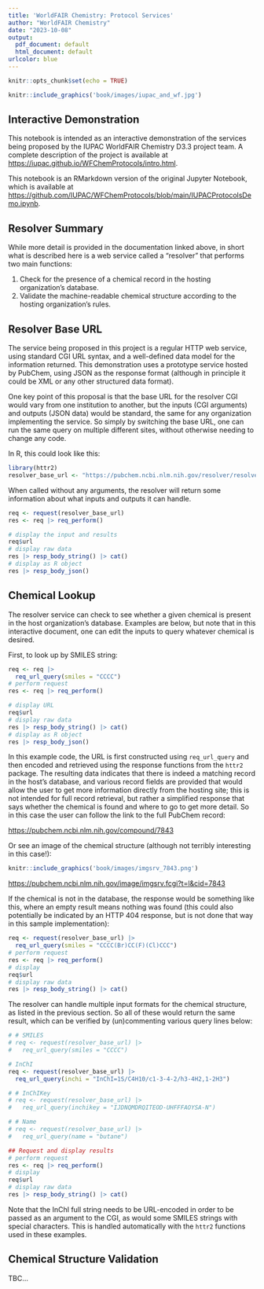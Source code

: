```yaml
---
title: 'WorldFAIR Chemistry: Protocol Services'
author: "WorldFAIR Chemistry"
date: "2023-10-08"
output:
  pdf_document: default
  html_document: default
urlcolor: blue
---
```


```r
knitr::opts_chunk$set(echo = TRUE)
```

```r
knitr::include_graphics('book/images/iupac_and_wf.jpg')
```

## Interactive Demonstration

This notebook is intended as an interactive demonstration of the services 
being proposed by the IUPAC WorldFAIR Chemistry D3.3 project team. 
A complete description of the project is available at
<https://iupac.github.io/WFChemProtocols/intro.html>.

This notebook is an RMarkdown version of the original Jupyter Notebook, 
which is available at
<https://github.com/IUPAC/WFChemProtocols/blob/main/IUPACProtocolsDemo.ipynb>.


## Resolver Summary

While more detail is provided in the documentation linked above, in short 
what is described here is a web service called a "resolver" that performs 
two main functions:

1. Check for the presence of a chemical record in the hosting organization's database.
2. Validate the machine-readable chemical structure according to the hosting organization's rules.


## Resolver Base URL

The service being proposed in this project is a regular HTTP web service, 
using standard CGI URL syntax, and a well-defined data model for the 
information returned. This demonstration uses a prototype service hosted 
by PubChem, using JSON as the response format (although in principle it 
could be XML or any other structured data format).

One key point of this proposal is that the base URL for the resolver CGI 
would vary from one institution to another, but the inputs (CGI arguments) 
and outputs (JSON data) would be standard, the same for any organization
implementing the service. So simply by switching the base URL, one can run 
the same query on multiple different sites, without otherwise needing to 
change any code.

In R, this could look like this:

```r
library(httr2)
resolver_base_url <- "https://pubchem.ncbi.nlm.nih.gov/resolver/resolver.cgi"
```

When called without any arguments, the resolver will return some information 
about what inputs and outputs it can handle.

```r
req <- request(resolver_base_url)
res <- req |> req_perform()
```

```r
# display the input and results
req$url
# display raw data
res |> resp_body_string() |> cat()
# display as R object
res |> resp_body_json()
```

## Chemical Lookup

The resolver service can check to see whether a given chemical is present in 
the host organization's database. Examples are below, but note that in this
interactive document, one can edit the inputs to query whatever 
chemical is desired.

First, to look up by SMILES string:

```r
req <- req |> 
  req_url_query(smiles = "CCCC") 
# perform request
res <- req |> req_perform()
```

```r
# display URL
req$url
# display raw data
res |> resp_body_string() |> cat()
# display as R object
res |> resp_body_json()
```

In this example code, the URL is first constructed using `req_url_query` and 
then encoded and retrieved using the response functions from the `httr2` package.
The resulting data indicates that there is indeed a 
matching record in the host's database, and various record fields are provided 
that would allow the user to get more information directly from the hosting 
site; this is not intended for full record retrieval, but rather a simplified
response that says whether the chemical is found and where to go to get more
detail. So in this case the user can follow the link to the full PubChem record:

<https://pubchem.ncbi.nlm.nih.gov/compound/7843>

Or see an image of the chemical structure 
(although not terribly interesting in this case!):

<!-- If html, renders live -->
<!-- ![https://pubchem.ncbi.nlm.nih.gov/image/imgsrv.fcgi?t=l&cid=7843](https://pubchem.ncbi.nlm.nih.gov/image/imgsrv.fcgi?t=l&cid=7843) -->

<!-- If PDF, use pre-downloaded file -->
```r
knitr::include_graphics('book/images/imgsrv_7843.png')
```
<https://pubchem.ncbi.nlm.nih.gov/image/imgsrv.fcgi?t=l&cid=7843>

If the chemical is not in the database, the response would be something like 
this, where an empty result means nothing was found (this could also potentially 
be indicated by an HTTP 404 response, but is not done that way in this sample
implementation):

```r
req <- request(resolver_base_url) |> 
  req_url_query(smiles = "CCCC(Br)CC(F)(Cl)CCC") 
# perform request
res <- req |> req_perform()
# display
req$url
# display raw data
res |> resp_body_string() |> cat()
```

The resolver can handle multiple input formats for the chemical structure, 
as listed in the previous section. So all of these would return the same 
result, which can be verified by (un)commenting various query lines below:

```r
# # SMILES
# req <- request(resolver_base_url) |>
#   req_url_query(smiles = "CCCC")

# InChI
req <- request(resolver_base_url) |>
  req_url_query(inchi = "InChI=1S/C4H10/c1-3-4-2/h3-4H2,1-2H3")

# # InChIKey
# req <- request(resolver_base_url) |>
#   req_url_query(inchikey = "IJDNQMDRQITEOD-UHFFFAOYSA-N")

# # Name
# req <- request(resolver_base_url) |>
#   req_url_query(name = "butane")

## Request and display results
# perform request
res <- req |> req_perform()
# display
req$url
# display raw data
res |> resp_body_string() |> cat()

```

Note that the InChI full string needs to be URL-encoded in order to be passed 
as an argument to the CGI, as would some SMILES strings with special characters.
This is handled automatically with the `httr2` functions used in these examples.

## Chemical Structure Validation

TBC...


